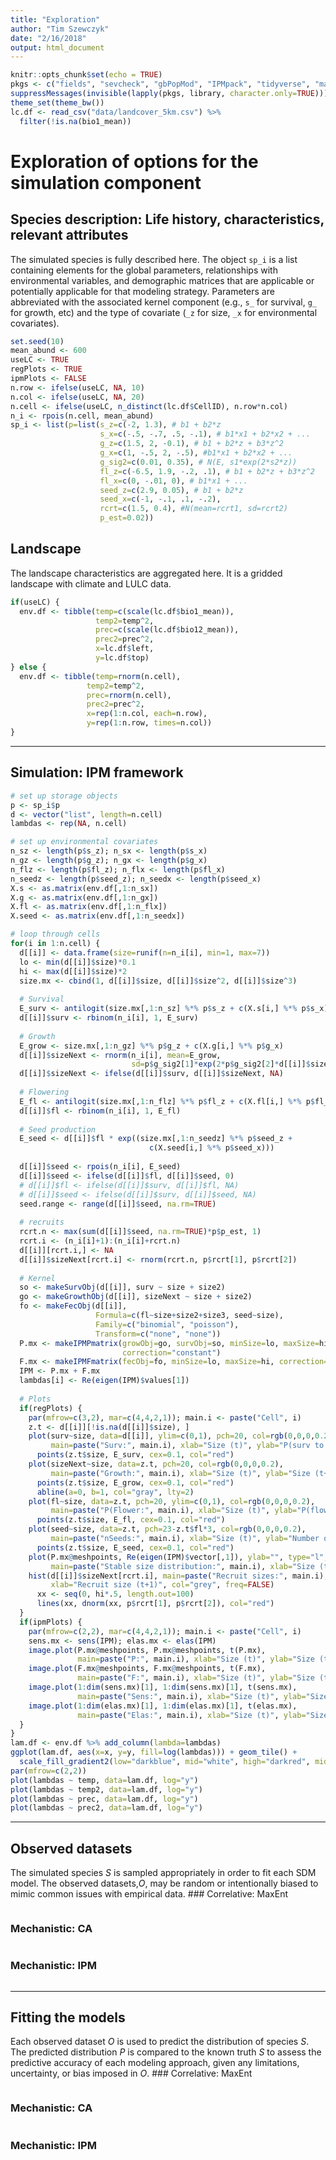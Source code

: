 ```yaml
---
title: "Exploration"
author: "Tim Szewczyk"
date: "2/16/2018"
output: html_document
---
```


```r
knitr::opts_chunk$set(echo = TRUE)
pkgs <- c("fields", "sevcheck", "gbPopMod", "IPMpack", "tidyverse", "magrittr")
suppressMessages(invisible(lapply(pkgs, library, character.only=TRUE)))
theme_set(theme_bw())
lc.df <- read_csv("data/landcover_5km.csv") %>% 
  filter(!is.na(bio1_mean))
```

# Exploration of options for the simulation component

## Species description: Life history, characteristics, relevant attributes
The simulated species is fully described here. The object `sp_i` is a list containing elements for the global parameters, relationships with environmental variables, and demographic matrices that are applicable or potentially applicable for that modeling strategy. Parameters are abbreviated with the associated kernel component (e.g., `s_` for survival, `g_` for growth, etc) and the type of covariate (`_z` for size, `_x` for environmental covariates).
```r
set.seed(10)
mean_abund <- 600
useLC <- TRUE
regPlots <- TRUE
ipmPlots <- FALSE
n.row <- ifelse(useLC, NA, 10)
n.col <- ifelse(useLC, NA, 20)
n.cell <- ifelse(useLC, n_distinct(lc.df$CellID), n.row*n.col)
n_i <- rpois(n.cell, mean_abund)
sp_i <- list(p=list(s_z=c(-2, 1.3), # b1 + b2*z
                    s_x=c(-.5, -.7, .5, -.1), # b1*x1 + b2*x2 + ...
                    g_z=c(1.5, 2, -0.1), # b1 + b2*z + b3*z^2
                    g_x=c(1, -.5, 2, -.5), #b1*x1 + b2*x2 + ...
                    g_sig2=c(0.01, 0.35), # N(E, s1*exp(2*s2*z))
                    fl_z=c(-6.5, 1.9, -.2, .1), # b1 + b2*z + b3*z^2
                    fl_x=c(0, -.01, 0), # b1*x1 + ...
                    seed_z=c(2.9, 0.05), # b1 + b2*z
                    seed_x=c(-1, -.1, .1, -.2),
                    rcrt=c(1.5, 0.4), #N(mean=rcrt1, sd=rcrt2)
                    p_est=0.02))
```

## Landscape
The landscape characteristics are aggregated here. It is a gridded landscape with climate and LULC data.
```r
if(useLC) {
  env.df <- tibble(temp=c(scale(lc.df$bio1_mean)),
                   temp2=temp^2,
                   prec=c(scale(lc.df$bio12_mean)),
                   prec2=prec^2,
                   x=lc.df$left,
                   y=lc.df$top)
} else {
  env.df <- tibble(temp=rnorm(n.cell),
                 temp2=temp^2,
                 prec=rnorm(n.cell),
                 prec2=prec^2,
                 x=rep(1:n.col, each=n.row),
                 y=rep(1:n.row, times=n.col)) 
}
```

---

## Simulation: IPM framework
```r
# set up storage objects
p <- sp_i$p
d <- vector("list", length=n.cell)
lambdas <- rep(NA, n.cell)

# set up environmental covariates
n_sz <- length(p$s_z); n_sx <- length(p$s_x)
n_gz <- length(p$g_z); n_gx <- length(p$g_x)
n_flz <- length(p$fl_z); n_flx <- length(p$fl_x)
n_seedz <- length(p$seed_z); n_seedx <- length(p$seed_x)
X.s <- as.matrix(env.df[,1:n_sx])
X.g <- as.matrix(env.df[,1:n_gx])
X.fl <- as.matrix(env.df[,1:n_flx])
X.seed <- as.matrix(env.df[,1:n_seedx])

# loop through cells
for(i in 1:n.cell) {
  d[[i]] <- data.frame(size=runif(n=n_i[i], min=1, max=7))
  lo <- min(d[[i]]$size)*0.1
  hi <- max(d[[i]]$size)*2
  size.mx <- cbind(1, d[[i]]$size, d[[i]]$size^2, d[[i]]$size^3)
  
  # Survival
  E_surv <- antilogit(size.mx[,1:n_sz] %*% p$s_z + c(X.s[i,] %*% p$s_x))
  d[[i]]$surv <- rbinom(n_i[i], 1, E_surv)
  
  # Growth
  E_grow <- size.mx[,1:n_gz] %*% p$g_z + c(X.g[i,] %*% p$g_x)
  d[[i]]$sizeNext <- rnorm(n_i[i], mean=E_grow, 
                           sd=p$g_sig2[1]*exp(2*p$g_sig2[2]*d[[i]]$size))
  d[[i]]$sizeNext <- ifelse(d[[i]]$surv, d[[i]]$sizeNext, NA)
  
  # Flowering 
  E_fl <- antilogit(size.mx[,1:n_flz] %*% p$fl_z + c(X.fl[i,] %*% p$fl_x))
  d[[i]]$fl <- rbinom(n_i[i], 1, E_fl)
  
  # Seed production
  E_seed <- d[[i]]$fl * exp((size.mx[,1:n_seedz] %*% p$seed_z + 
                               c(X.seed[i,] %*% p$seed_x)))
    
  d[[i]]$seed <- rpois(n_i[i], E_seed)
  d[[i]]$seed <- ifelse(d[[i]]$fl, d[[i]]$seed, 0)
  # d[[i]]$fl <- ifelse(d[[i]]$surv, d[[i]]$fl, NA)
  # d[[i]]$seed <- ifelse(d[[i]]$surv, d[[i]]$seed, NA)
  seed.range <- range(d[[i]]$seed, na.rm=TRUE)
  
  # recruits
  rcrt.n <- max(sum(d[[i]]$seed, na.rm=TRUE)*p$p_est, 1)
  rcrt.i <- (n_i[i]+1):(n_i[i]+rcrt.n)
  d[[i]][rcrt.i,] <- NA
  d[[i]]$sizeNext[rcrt.i] <- rnorm(rcrt.n, p$rcrt[1], p$rcrt[2])
  
  # Kernel
  so <- makeSurvObj(d[[i]], surv ~ size + size2)
  go <- makeGrowthObj(d[[i]], sizeNext ~ size + size2)
  fo <- makeFecObj(d[[i]], 
                   Formula=c(fl~size+size2+size3, seed~size), 
                   Family=c("binomial", "poisson"),
                   Transform=c("none", "none"))
  P.mx <- makeIPMPmatrix(growObj=go, survObj=so, minSize=lo, maxSize=hi,
                         correction="constant")
  F.mx <- makeIPMFmatrix(fecObj=fo, minSize=lo, maxSize=hi, correction="constant")
  IPM <- P.mx + F.mx
  lambdas[i] <- Re(eigen(IPM)$values[1])
  
  # Plots
  if(regPlots) {
    par(mfrow=c(3,2), mar=c(4,4,2,1)); main.i <- paste("Cell", i)
    z.t <- d[[i]][!is.na(d[[i]]$size), ]
    plot(surv~size, data=d[[i]], ylim=c(0,1), pch=20, col=rgb(0,0,0,0.2),
         main=paste("Surv:", main.i), xlab="Size (t)", ylab="P(surv to t+1)")
      points(z.t$size, E_surv, cex=0.1, col="red")
    plot(sizeNext~size, data=z.t, pch=20, col=rgb(0,0,0,0.2), 
         main=paste("Growth:", main.i), xlab="Size (t)", ylab="Size (t+1)")
      points(z.t$size, E_grow, cex=0.1, col="red")
      abline(a=0, b=1, col="gray", lty=2)
    plot(fl~size, data=z.t, pch=20, ylim=c(0,1), col=rgb(0,0,0,0.2),
         main=paste("P(Flower:", main.i), xlab="Size (t)", ylab="P(flower)")
      points(z.t$size, E_fl, cex=0.1, col="red")
    plot(seed~size, data=z.t, pch=23-z.t$fl*3, col=rgb(0,0,0,0.2), 
         main=paste("nSeeds:", main.i), xlab="Size (t)", ylab="Number of seeds")
      points(z.t$size, E_seed, cex=0.1, col="red")
    plot(P.mx@meshpoints, Re(eigen(IPM)$vector[,1]), ylab="", type="l", lwd=2,
         main=paste("Stable size distribution:", main.i), xlab="Size (t)")
    hist(d[[i]]$sizeNext[rcrt.i], main=paste("Recruit sizes:", main.i), 
         xlab="Recruit size (t+1)", col="grey", freq=FALSE)
      xx <- seq(0, hi*.5, length.out=100)
      lines(xx, dnorm(xx, p$rcrt[1], p$rcrt[2]), col="red")
  }
  if(ipmPlots) {
    par(mfrow=c(2,2), mar=c(4,4,2,1)); main.i <- paste("Cell", i)
    sens.mx <- sens(IPM); elas.mx <- elas(IPM)
    image.plot(P.mx@meshpoints, P.mx@meshpoints, t(P.mx), 
               main=paste("P:", main.i), xlab="Size (t)", ylab="Size (t+1)")
    image.plot(F.mx@meshpoints, F.mx@meshpoints, t(F.mx),
               main=paste("F:", main.i), xlab="Size (t)", ylab="Size (t+1)")
    image.plot(1:dim(sens.mx)[1], 1:dim(sens.mx)[1], t(sens.mx),
               main=paste("Sens:", main.i), xlab="Size (t)", ylab="Size (t+1)")
    image.plot(1:dim(elas.mx)[1], 1:dim(elas.mx)[1], t(elas.mx),
               main=paste("Elas:", main.i), xlab="Size (t)", ylab="Size (t+1)")
  }
}
lam.df <- env.df %>% add_column(lambda=lambdas)
ggplot(lam.df, aes(x=x, y=y, fill=log(lambdas))) + geom_tile() +
  scale_fill_gradient2(low="darkblue", mid="white", high="darkred", midpoint=0)
par(mfrow=c(2,2))
plot(lambdas ~ temp, data=lam.df, log="y")
plot(lambdas ~ temp2, data=lam.df, log="y")
plot(lambdas ~ prec, data=lam.df, log="y")
plot(lambdas ~ prec2, data=lam.df, log="y")
```

----

## Observed datasets
The simulated species *S* is sampled appropriately in order to fit each SDM model. The observed datasets,*O*, may be random or intentionally biased to mimic common issues with empirical data.
### Correlative: MaxEnt
```r

```
### Mechanistic: CA
```r

```
### Mechanistic: IPM
```r

```

---

## Fitting the models
Each observed dataset *O* is used to predict the distribution of species *S*. The predicted distribution *P* is compared to the known truth *S* to assess the predictive accuracy of each modeling approach, given any limitations, uncertainty, or bias imposed in *O*. 
### Correlative: MaxEnt
```r

```
### Mechanistic: CA
```r

```
### Mechanistic: IPM
```r

```



